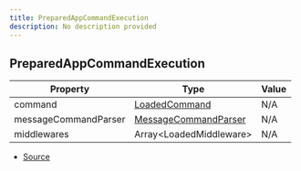 ```yaml
---
title: PreparedAppCommandExecution
description: No description provided
---
```


## PreparedAppCommandExecution

| Property | Type | Value |
| ----------- | ----------- | ----------- |
| command | [LoadedCommand](/docs/api-reference/types/LoadedCommand) | N/A |
| messageCommandParser | [MessageCommandParser](/docs/api-reference/classes/MessageCommandParser) | N/A |
| middlewares | Array\<LoadedMiddleware> | N/A |


- [Source](https://github.com/underctrl-io/commandkit/blob/141d1404ab18a8e659209a0fab65466bf3b6dd85/packages/commandkit/src/app/handlers/AppCommandHandler.ts#L57)
